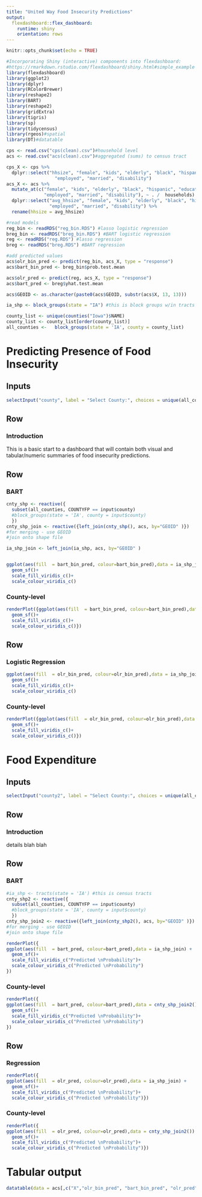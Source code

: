 ```yaml
---
title: "United Way Food Insecurity Predictions"
output: 
  flexdashboard::flex_dashboard:
    runtime: shiny
    orientation: rows
---
```


```r
knitr::opts_chunk$set(echo = TRUE)

#Incorporating Shiny (interactive) components into flexdashboard:
#https://rmarkdown.rstudio.com/flexdashboard/shiny.html#simple_example
library(flexdashboard)
library(ggplot2)
library(dplyr)
library(RColorBrewer)
library(reshape2)
library(BART)
library(reshape2)
library(gridExtra)
library(tigris)
library(sp)
library(tidycensus)
library(rgeos)#spatial
library(DT)#datatable

cps <- read.csv("cps(clean).csv")#household level
acs <- read.csv("acs(clean).csv")#aggregated (sums) to census tract

cps_X <- cps %>% 
  dplyr::select("hhsize", "female", "kids", "elderly", "black", "hispanic", "education",
                  "employed", "married", "disability")
acs_X <- acs %>%
  mutate_at(c("female", "kids", "elderly", "black", "hispanic", "education",
              "employed", "married", "disability"), ~ . /  households) %>%
  dplyr::select("avg_hhsize", "female", "kids", "elderly", "black", "hispanic", "education",
                "employed", "married", "disability") %>%
  rename(hhsize = avg_hhsize)

#read models
reg_bin <- readRDS("reg_bin.RDS") #lasso logistic regression
breg_bin <- readRDS("breg_bin.RDS") #BART logistic regression
reg <- readRDS("reg.RDS") #lasso regression
breg <- readRDS("breg.RDS") #BART regression

#add predicted values
acs$olr_bin_pred <- predict(reg_bin, acs_X, type = "response")
acs$bart_bin_pred <- breg_bin$prob.test.mean

acs$olr_pred <- predict(reg, acs_X, type = "response")
acs$bart_pred <- breg$yhat.test.mean

acs$GEOID <- as.character(paste0(acs$GEOID, substr(acs$X, 13, 13)))

ia_shp <- block_groups(state = "IA") #this is block groups w/in tracts

county_list <- unique(counties("Iowa")$NAME)
county_list <- county_list[order(county_list)]
all_counties <-   block_groups(state = 'IA', county = county_list)
```

Predicting Presence of Food Insecurity
===================================== 


Inputs {.sidebar}
-----------------------------------------------------------------------


```r
selectInput("county", label = "Select County:", choices = unique(all_counties$COUNTYFP))

```

Row {data-height=150}
-----------------------------------------------------------------------

### Introduction

This is a basic start to a dashboard that will contain both visual and tabular/numeric summaries of food insecurity predictions. 


Row {data-height=150}
-----------------------------------------------------------------------

### BART
```r


cnty_shp <- reactive({
  subset(all_counties, COUNTYFP == input$county)
  #block_groups(state = 'IA', county = input$county)
  })
cnty_shp_join <- reactive({left_join(cnty_shp(), acs, by="GEOID" )})
#for merging - use GEOID
#join onto shape file

ia_shp_join <- left_join(ia_shp, acs, by="GEOID" )


ggplot(aes(fill  = bart_bin_pred, colour=bart_bin_pred),data = ia_shp_join) +
  geom_sf()+
  scale_fill_viridis_c()+
  scale_colour_viridis_c()

```

### County-level
```r
renderPlot({ggplot(aes(fill  = bart_bin_pred, colour=bart_bin_pred),data = cnty_shp_join()) +
  geom_sf()+
  scale_fill_viridis_c()+
  scale_colour_viridis_c()})

```

Row {data-height=150}
-----------------------------------------------------------------------

### Logistic Regression
```r

ggplot(aes(fill  = olr_bin_pred, colour=olr_bin_pred),data = ia_shp_join) +
  geom_sf()+
  scale_fill_viridis_c()+
  scale_colour_viridis_c()
```

### County-level

```r
renderPlot({ggplot(aes(fill  = olr_bin_pred, colour=olr_bin_pred),data = cnty_shp_join()) +
  geom_sf()+
  scale_fill_viridis_c()+
  scale_colour_viridis_c()})

```

Food Expenditure
===================================== 

Inputs {.sidebar}
-----------------------------------------------------------------------


```r
selectInput("county2", label = "Select County:", choices = unique(all_counties$COUNTYFP))

```

Row {data-height=150}
-----------------------------------------------------------------------

### Introduction

details blah blah

Row {data-height=150}
-----------------------------------------------------------------------
### BART
```r
#ia_shp <- tracts(state = 'IA') #this is census tracts
cnty_shp2 <- reactive({
  subset(all_counties, COUNTYFP == input$county)
  #block_groups(state = 'IA', county = input$county)
  })
cnty_shp_join2 <- reactive({left_join(cnty_shp2(), acs, by="GEOID" )})
#for merging - use GEOID
#join onto shape file

renderPlot({
ggplot(aes(fill  = bart_pred, colour=bart_pred),data = ia_shp_join) +
  geom_sf()+
  scale_fill_viridis_c("Predicted \nProbability")+
  scale_colour_viridis_c("Predicted \nProbability")
})

```

### County-level
```r
renderPlot({
ggplot(aes(fill  = bart_pred, colour=bart_pred),data = cnty_shp_join2()) +
  geom_sf()+
  scale_fill_viridis_c("Predicted \nProbability")+
  scale_colour_viridis_c("Predicted \nProbability")
})

```

Row {data-height=150}
-----------------------------------------------------------------------

###  Regression
```r
renderPlot({
ggplot(aes(fill  = olr_pred, colour=olr_pred),data = ia_shp_join) +
  geom_sf()+
  scale_fill_viridis_c("Predicted \nProbability")+
  scale_colour_viridis_c("Predicted \nProbability")})
```

### County-level
```r
renderPlot({
ggplot(aes(fill  = olr_pred, colour=olr_pred),data = cnty_shp_join2()) +
  geom_sf()+
  scale_fill_viridis_c("Predicted \nProbability")+
  scale_colour_viridis_c("Predicted \nProbability")})

```


Tabular output
===================================== 

```r
datatable(data = acs[,c("X","olr_bin_pred", "bart_bin_pred", "olr_pred", "bart_pred")])
```


